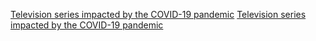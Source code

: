 [[Category:2019冠狀病毒病疫情對電視業的影響|Television series impacted by the COVID-19 pandemic]]
[[Category:受2019冠狀病毒病疫情影響的作品|Television series impacted by the COVID-19 pandemic]]